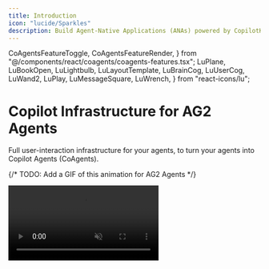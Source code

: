```yaml
---
title: Introduction
icon: "lucide/Sparkles"
description: Build Agent-Native Applications (ANAs) powered by CopilotKit and AG2 Agents.
---
```


  CoAgentsFeatureToggle,
  CoAgentsFeatureRender,
} from "@/components/react/coagents/coagents-features.tsx";
  LuPlane,
  LuBookOpen,
  LuLightbulb,
  LuLayoutTemplate,
  LuBrainCog,
  LuUserCog,
  LuWand2,
  LuPlay,
  LuMessageSquare,
  LuWrench,
} from "react-icons/lu";

# Copilot Infrastructure for AG2 Agents

Full user-interaction infrastructure for your agents, to turn your agents into Copilot Agents (CoAgents).

{/* TODO: Add a GIF of this animation for AG2 Agents */}

<Frame className="mt-0 mb-6">
  <video
    src="/images/coagents/ag2/flows/interaction-layer.mp4"
    alt="CoAgents demonstration"
    className="rounded-lg shadow-xl"
    playsInline
    autoPlay
    muted
    loop
  />
</Frame>

## Ready to get started?

Get started with CoAgents in as little as 5 minutes with one of our guides or tutorials.

<CTACards
  columns={1}
  cards={[
    {
      icon: LuPlay,
      title: "Quickstart",
      description: "Learn how to build your first CoAgent in 10 minutes.",
      href: "/ag2/quickstart/ag2",
    },
  ]}
/>
{/* TODO: Add example tutorials for AG2 Agents */}

## Building blocks of a CoAgent

Everything you need to build Agent-Native Applications (ANAs), right out of the box.

<CTACards
  columns={2}
  cards={[
    {
      icon: LuMessageSquare,
      title: "Agentic Chat UI",
      description: "In-app chat powered by your agent.",
      href: "/ag2/agentic-chat-ui",
    },
    {
      icon: LuUserCog,
      title: "Human-in-the-Loop",
      description: "Set smart checkpoints where humans can guide your agents.",
      href: "/ag2/human-in-the-loop",
    },
  ]}
/>

{/* TODO: Add CoAgents in action section for AG2 Agents */}

## Common Questions

Have a question about CoAgents? You're in the right place!

<Accordions>
<Accordion title="Can you explain what a CoAgent is in more detail?">
Sure! CoAgents are what we call "agentic copilots". Well, what's an agentic copilot then?

Think of a Copilot as a simple and fully LLM controlled assistant that has relatively limited capabilities. An Agentic Copilot then is a copilot
that has been enhanced with the ability to use AG2 agents to perform more complex tasks. This is an extremely powerful way to build AI
powered applications because it gives you, the developer, the ability to control the agent's behavior in a deterministic way while still letting
the agent do its magic.

For more on this topic, checkout our [agentic copilot](/ag2/concepts/agentic-copilots) concept page.

</Accordion>
<Accordion title="Can I attach to an existing thread?">
Development of CoAgents is ongoing. One part of this is the ability to attach to an existing thread which is a high priority on our roadmap.

Stay tuned for updates!

</Accordion>
</Accordions> 